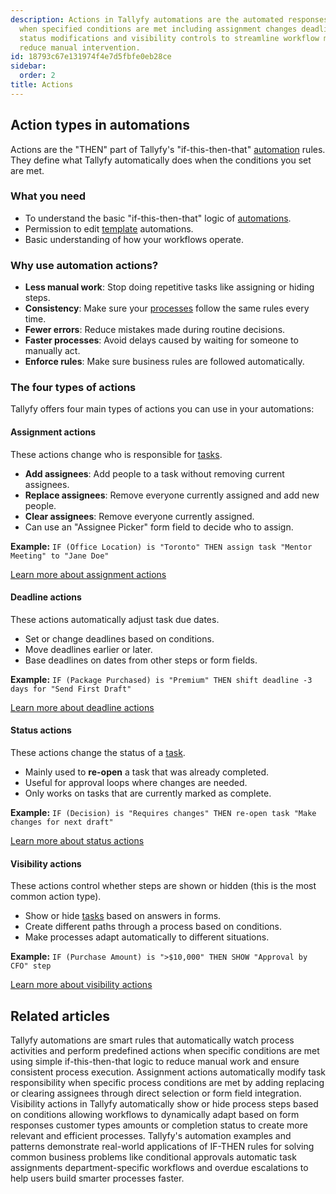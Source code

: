 ```yaml
---
description: Actions in Tallyfy automations are the automated responses that execute
  when specified conditions are met including assignment changes deadline adjustments
  status modifications and visibility controls to streamline workflow management and
  reduce manual intervention.
id: 18793c67e131974f4e7d5fbfe0eb28ce
sidebar:
  order: 2
title: Actions
---
```


## Action types in automations

Actions are the "THEN" part of Tallyfy's "if-this-then-that" [automation](/products/pro/documenting/templates/automations/) rules. They define what Tallyfy automatically does when the conditions you set are met.

### What you need
- To understand the basic "if-this-then-that" logic of [automations](/products/pro/documenting/templates/automations/).
- Permission to edit [template](/products/pro/documenting/templates/) automations.
- Basic understanding of how your workflows operate.

### Why use automation actions?
- **Less manual work**: Stop doing repetitive tasks like assigning or hiding steps.
- **Consistency**: Make sure your [processes](/products/pro/tracking-and-tasks/processes/) follow the same rules every time.
- **Fewer errors**: Reduce mistakes made during routine decisions.
- **Faster processes**: Avoid delays caused by waiting for someone to manually act.
- **Enforce rules**: Make sure business rules are followed automatically.

### The four types of actions

Tallyfy offers four main types of actions you can use in your automations:

#### Assignment actions
These actions change who is responsible for [tasks](/products/pro/tracking-and-tasks/tasks/).
- **Add assignees**: Add people to a task without removing current assignees.
- **Replace assignees**: Remove everyone currently assigned and add new people.
- **Clear assignees**: Remove everyone currently assigned.
- Can use an "Assignee Picker" form field to decide who to assign.

**Example:** `IF (Office Location) is "Toronto" THEN assign task "Mentor Meeting" to "Jane Doe"`

[Learn more about assignment actions](/products/pro/documenting/templates/automations/actions/asignment-actions/)

#### Deadline actions
These actions automatically adjust task due dates.
- Set or change deadlines based on conditions.
- Move deadlines earlier or later.
- Base deadlines on dates from other steps or form fields.

**Example:** `IF (Package Purchased) is "Premium" THEN shift deadline -3 days for "Send First Draft"`

[Learn more about deadline actions](/products/pro/documenting/templates/automations/actions/deadline-actions/)

#### Status actions
These actions change the status of a [task](/products/pro/tracking-and-tasks/tasks/).
- Mainly used to **re-open** a task that was already completed.
- Useful for approval loops where changes are needed.
- Only works on tasks that are currently marked as complete.

**Example:** `IF (Decision) is "Requires changes" THEN re-open task "Make changes for next draft"`

[Learn more about status actions](/products/pro/documenting/templates/automations/actions/status-actions/)

#### Visibility actions
These actions control whether steps are shown or hidden (this is the most common action type).
- Show or hide [tasks](/products/pro/tracking-and-tasks/tasks/) based on answers in forms.
- Create different paths through a process based on conditions.
- Make processes adapt automatically to different situations.

**Example:** `IF (Purchase Amount) is ">$10,000" THEN SHOW "Approval by CFO" step`

[Learn more about visibility actions](/products/pro/documenting/templates/automations/actions/visibility-actions/)


<PageTree />


## Related articles
<CardGrid>
<LinkTitleCard header="<b>Templates > Automations</b>" href="/products/pro/documenting/templates/automations/" > Tallyfy automations are smart rules that automatically watch process activities and perform predefined actions when specific conditions are met using simple if-this-then-that logic to reduce manual work and ensure consistent process execution. </LinkTitleCard>
<LinkTitleCard header="<b>Actions > Automate task assignments</b>" href="/products/pro/documenting/templates/automations/actions/asignment-actions/" > Assignment actions automatically modify task responsibility when specific process conditions are met by adding replacing or clearing assignees through direct selection or form field integration. </LinkTitleCard>
<LinkTitleCard header="<b>Actions > Automate hiding or showing tasks</b>" href="/products/pro/documenting/templates/automations/actions/visibility-actions/" > Visibility actions in Tallyfy automatically show or hide process steps based on conditions allowing workflows to dynamically adapt based on form responses customer types amounts or completion status to create more relevant and efficient processes. </LinkTitleCard>
<LinkTitleCard header="<b>Automations > Examples</b>" href="/products/pro/documenting/templates/automations/examples/" > Tallyfy's automation examples and patterns demonstrate real-world applications of IF-THEN rules for solving common business problems like conditional approvals automatic task assignments department-specific workflows and overdue escalations to help users build smarter processes faster. </LinkTitleCard>
</CardGrid>